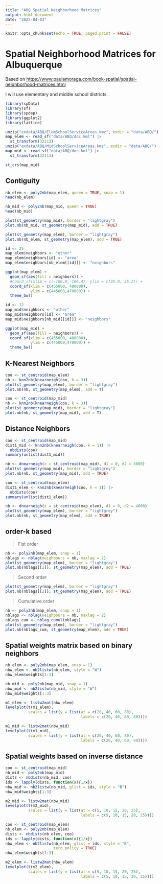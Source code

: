 ```yaml
---
title: "ABQ Spatial Neighborhood Matrices"
output: html_document
date: "2025-04-03"
---
```


```r
knitr::opts_chunk$set(echo = TRUE, paged.print = FALSE)
```

# Spatial Neighborhood Matrices for Albuquerque

Based on <https://www.paulamoraga.com/book-spatial/spatial-neighborhood-matrices.html>

I will use elementary and middle school districts.

```r
library(spData)
library(sf)
library(spdep)
library(ggplot2)
library(lattice)
```

```r
unzip("exdata/ABQ/ElemSchoolServiceAreas.kmz", exdir = "data/ABQ/")
map_elem <- read_sf("data/ABQ/doc.kml") |> 
  st_transform(32113)
unzip("exdata/ABQ/MidSchoolServiceAreas.kmz", exdir = "data/ABQ/")
map_mid <- read_sf("data/ABQ/doc.kml") |> 
  st_transform(32113)
```

```r
st_crs(map_mid)
```

## Contiguity

```r
nb_elem <- poly2nb(map_elem, queen = TRUE, snap = 1)
head(nb_elem)
```

```r
nb_mid <- poly2nb(map_mid, queen = TRUE)
head(nb_mid)
```

```r
plot(st_geometry(map_mid), border = "lightgray")
plot.nb(nb_mid, st_geometry(map_mid), add = TRUE)
```

```r
plot(st_geometry(map_elem), border = "lightgray")
plot.nb(nb_elem, st_geometry(map_elem), add = TRUE)
```

```r
id <- 25
map_elem$neighbors <- "other"
map_elem$neighbors[id] <- "area"
map_elem$neighbors[nb_elem[[id]]] <- "neighbors"

ggplot(map_elem) +
  geom_sf(aes(fill = neighbors)) +
  #coord_sf(xlim = c(-106.8,-106.4), ylim = c(35.0, 35.2)) +
  coord_sf(xlim = c(455000, 480000),
           ylim = c(445000,470000)) +
  theme_bw()
```

```r
id <- 12
map_mid$neighbors <- "other"
map_mid$neighbors[id] <- "area"
map_mid$neighbors[nb_mid[[id]]] <- "neighbors"

ggplot(map_mid) +
  geom_sf(aes(fill = neighbors)) +
  coord_sf(xlim = c(455000, 480000),
           ylim = c(445000,470000)) +
  theme_bw()
```

## K-Nearest Neighbors

```r
coo <- st_centroid(map_elem)
nb <- knn2nb(knearneigh(coo, k = 3))
plot(st_geometry(map_elem), border = "lightgray")
plot.nb(nb, st_geometry(map_elem), add = T)
```

```r
coo <- st_centroid(map_mid)
nb <- knn2nb(knearneigh(coo, k = 3))
plot(st_geometry(map_mid), border = "lightgray")
plot.nb(nb, st_geometry(map_mid), add = T)
```

## Distance Neighbors

```r
coo <- st_centroid(map_mid)
dist1_mid <- knn2nb(knearneigh(coo, k = 1)) |> 
  nbdists(coo)
summary(unlist(dist1_mid))
```

```r
nb <- dnearneigh(x = st_centroid(map_mid), d1 = 0, d2 = 8000)
plot(st_geometry(map_mid), border = "lightgrey")
plot.nb(nb, st_geometry(map_mid), add = TRUE)
```

```r
coo <- st_centroid(map_elem)
dist1_elem <- knn2nb(knearneigh(coo, k = 1)) |> 
  nbdists(coo)
summary(unlist(dist1_elem))
```

```r
nb <- dnearneigh(x = st_centroid(map_elem), d1 = 0, d2 = 4000)
plot(st_geometry(map_elem), border = "lightgrey")
plot.nb(nb, st_geometry(map_elem), add = TRUE)
```

## order-k based

> Fist order

```r
nb <- poly2nb(map_elem, snap = 1)
nblags <- nblag(neighbours = nb, maxlag = 2)
plot(st_geometry(map_elem), border = "lightgray")
plot.nb(nblags[[1]], st_geometry(map_elem), add = TRUE)
```

> Second order

```r
plot(st_geometry(map_elem), border = "lightgray")
plot.nb(nblags[[2]], st_geometry(map_elem), add = TRUE)
```

> Cumulative order

```r
nb <- poly2nb(map_elem, snap = 1)
nblags <- nblag(neighbours = nb, maxlag = 2)
nblags_cum <- nblag_cumul(nblags)
plot(st_geometry(map_elem), border = "lightgray")
plot.nb(nblags_cum, st_geometry(map_elem), add = TRUE)
```

## Spatial weights matrix based on binary neighbors

```r
nb_elem <- poly2nb(map_elem, snap = 1)
nbw_elem <- nb2listw(nb_elem, style = "W")
nbw_elem$weights[1:3]
```

```r
nb_mid <- poly2nb(map_mid, snap = 1)
nbw_mid <- nb2listw(nb_mid, style = "W")
nbw_mid$weights[1:3]
```

```r
m1_elem <- listw2mat(nbw_elem)
levelplot(t(m1_elem),
          scales = list(y = list(at = c(20, 40, 60, 80),
                                 labels = c(20, 40, 60, 80))))
```

```r
m1_mid <- listw2mat(nbw_mid)
levelplot(t(m1_mid),
          scales = list(y = list(at = c(20, 40, 60, 80),
                                 labels = c(20, 40, 60, 80))))
```

## Spatial weights based on inverse distance

```r
coo <- st_centroid(map_mid)
nb_mid <- poly2nb(map_mid)
dists <- nbdists(nb_mid, coo)
ids <- lapply(dists, function(x){1/x})
nbw_mid <- nb2listw(nb_mid, glist = ids, style = "B")
nbw_mid$weights[1:3]
```

```r
m2_mid <- listw2mat(nbw_mid)
levelplot(t(m2_mid),
          scales = list(y = list(at = c(5, 10, 15, 20, 25),
                                 labels = c(5, 10, 15, 20, 25))))
```

```r
coo <- st_centroid(map_elem)
nb_elem <- poly2nb(map_elem)
dists <- nbdists(nb_elem, coo)
ids <- lapply(dists, function(x){1/x})
nbw_elem <- nb2listw(nb_elem, glist = ids, style = "B",
                     zero.policy = TRUE)
nbw_elem$weights[1:3]
```

```r
m2_elem <- listw2mat(nbw_elem)
levelplot(t(m2_elem),
          scales = list(y = list(at = c(5, 10, 15, 20, 25),
                                 labels = c(5, 10, 15, 20, 25))))
```

